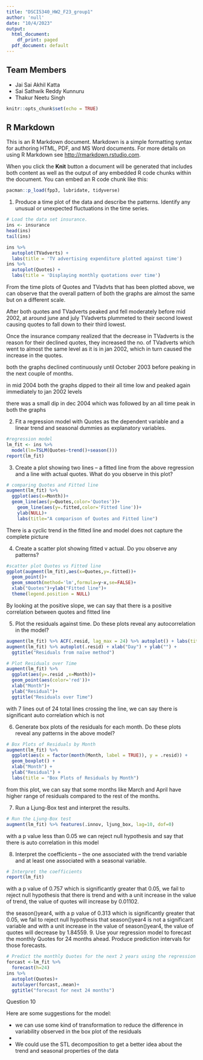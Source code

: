 ---
title: "DSCI5340_HW2_F23_group1"
author: 'null'
date: "10/4/2023"
output:
  html_document:
    df_print: paged
  pdf_document: default
---




## Team Members
- Jai Sai Akhil Katta
- Sai Sathwik Reddy Kunnuru
- Thakur Neetu Singh
  
```{r setup, include=FALSE}
knitr::opts_chunk$set(echo = TRUE)
```

## R Markdown

This is an R Markdown document. Markdown is a simple formatting syntax for authoring HTML, PDF, and MS Word documents. For more details on using R Markdown see <http://rmarkdown.rstudio.com>.

When you click the **Knit** button a document will be generated that includes both content as well as the output of any embedded R code chunks within the document. You can embed an R code chunk like this:

```{r load packages}
pacman::p_load(fpp3, lubridate, tidyverse)
```
1. Produce a time plot of the data and describe the patterns. Identify any unusual or
unexpected fluctuations in the time series.

```{r import data}
# Load the data set insurance.
ins <- insurance 
head(ins)
tail(ins)
```


```{r time plot}
ins %>% 
  autoplot(TVadverts) +
  labs(title = 'TV advertising expenditure plotted against time')
ins %>% 
  autoplot(Quotes) +
  labs(title = 'Displaying monthly quotations over time')
```

From the time plots of Quotes and TVadvts that has been plotted above, we can observe that the overall pattern of both the graphs are almost the same but on a different scale.

After both quotes and TVadverts peaked and fell moderately before mid 2002, at around june and july TVadverts plummeted to their second lowest causing quotes to fall down to their third lowest.

Once the insurance company realized that the decrease in TVadverts is the reason for their declined quotes, they increased the no. of TVadverts which went to almost the same level as it is in jan 2002, which in turn caused the increase in the quotes.  

both the graphs declined continuously until October 2003 before peaking in the next couple of months.

in mid 2004 both the graphs dipped to their all time low and peaked again immediately to jan 2002 levels

there was a small dip in dec 2004 which was followed by an all time peak in both the graphs




2. Fit a regression model with Quotes as the dependent variable and a linear trend and
seasonal dummies as explanatory variables. 
```{r regression}
#regression model
lm_fit <- ins %>%
  model(lm=TSLM(Quotes~trend()+season()))
report(lm_fit)
```
3. Create a plot showing two lines – a fitted line from the above regression and a line
with actual quotes. What do you observe in this plot? 

```{r line graph}
# comparing Quotes and Fitted line
augment(lm_fit) %>%
  ggplot(aes(x=Month))+
  geom_line(aes(y=Quotes,color='Quotes'))+
    geom_line(aes(y=.fitted,color='Fitted line'))+
    ylab(NULL)+
    labs(title="A comparison of Quotes and Fitted line")
```
There is a cyclic trend in the fitted line and model does not capture the complete picture

4. Create a scatter plot showing fitted v actual. Do you observe any patterns? 
```{r scatter plot}
#scatter plot Quotes vs Fitted line
ggplot(augment(lm_fit),aes(x=Quotes,y=.fitted))+
  geom_point()+
  geom_smooth(method='lm',formula=y~x,se=FALSE)+
  xlab("Quotes")+ylab("Fitted line")+
  theme(legend.position = NULL)
```
By looking at the positive slope, we can say that there is a positive correlation between quotes and fitted line

5. Plot the residuals against time. Do these plots reveal any autocorrelation in the
model?
```{r}
augment(lm_fit) %>% ACF(.resid, lag_max = 24) %>% autoplot() + labs(title = "ACF")
augment(lm_fit) %>% autoplot(.resid) + xlab("Day") + ylab("") +
  ggtitle("Residuals from naïve method")
```


```{r}
# Plot Residuals over Time
augment(lm_fit) %>%
  ggplot(aes(y=.resid ,x=Month))+
  geom_point(aes(color='red'))+
  xlab("Month")+
  ylab("Residual")+
  ggtitle("Residuals over Time")
```
with 7 lines out of 24 total lines crossing the line, we can say there is 
significant auto correlation which is not

6. Generate box plots of the residuals for each month. Do these plots reveal any
patterns in the above model?

```{r}
# Box Plots of Residuals by Month
augment(lm_fit) %>%
  ggplot(aes(x = factor(month(Month, label = TRUE)), y = .resid)) +
  geom_boxplot() +
  xlab("Month") +
  ylab("Residual") +
  labs(title = "Box Plots of Residuals by Month")
```
from this plot, we can say that some months like March and April have higher range of residuals compared to the rest of the months.

7. Run a Ljung-Box test and interpret the results.
```{r}
# Run the Ljung-Box test
augment(lm_fit) %>% features(.innov, ljung_box, lag=10, dof=0)
```
with a p value less than 0.05 we can reject null hypothesis and say that there is auto correlation in this model

8. Interpret the coefficients – the one associated with the trend variable and at least
one associated with a seasonal variable. 
```{r}
# Interpret the coefficients
report(lm_fit)
```
with a p value of 0.757 which is significantly greater that 0.05, we fail to reject null hypothesis that there is trend and with a unit increase in the value of trend, the value of quotes will increase by 0.01102.

the season()year4, with a p value of 0.313 which is significantly greater that 0.05, we fail to reject null hypothesis that season()year4 is not a significant variable and with a unit increase in the value of season()year4, the value of quotes will decrease by 1.84559.
9. Use your regression model to forecast the monthly Quotes for 24 months ahead.
Produce prediction intervals for those forecasts.
```{r}
# Predict the monthly Quotes for the next 2 years using the regression model.
forcast <-lm_fit %>%
  forecast(h=24) 
ins %>%
  autoplot(Quotes)+
  autolayer(forcast,.mean)+
  ggtitle("forecast for next 24 months")


```

 Question 10
 
 Here are some suggestions for the model:

- we can use some kind of transformation to reduce the difference in variability observed in the box plot of the residuals
- 

- We could use the STL decomposition to get a better idea about the trend and seasonal properties of the data 

